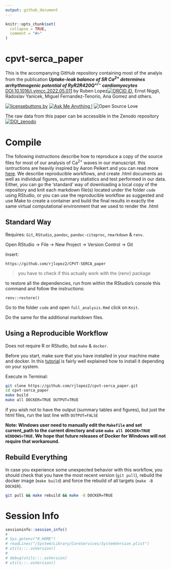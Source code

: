 ```yaml
---
output: github_document
---
```


<!-- README.md is generated from README.Rmd. Please edit that file -->

```r
knitr::opts_chunk$set(
  collapse = TRUE,
  comment = "#>"
)
```


# cpvt-serca_paper

This is the accompanying GitHub repository containing most of the analyis from the publication **_Uptake-leak balance of SR Ca^2+^ determines arrhythmogenic potential of RyR2R420Q^+/−^ cardiomyocytes_** [DOI:10.1016/j.yjmcc.2022.05.011](https://doi.org/10.1016/j.yjmcc.2022.05.011) by Ruben Lopez[![ORCID iD](https://orcid.org/sites/default/files/images/orcid_16x16.png)](https://orcid.org/0000-0002-3802-3158), Ernst Niggli, Radoslav Yanicek, Miguel Fernandez-Tenorio, Ana Gomez and others.



[![licensebuttons by](https://img.shields.io/badge/License-MIT-yellow.svg)](https://opensource.org/licenses/MIT)
[![Ask Me Anything !](https://img.shields.io/badge/Ask%20me-anything-1abc9c.svg)](https://github.com/rjlopez2/cpvt-serca_paper/issues/new) 
![Open Source Love](https://badges.frapsoft.com/os/v2/open-source.svg?v=103)

The raw data from this paper can be accessible in the Zenodo repository
[![DOI_zenodo](https://zenodo.org/badge/DOI/10.5281/zenodo.5226364.svg)](https://doi.org/10.5281/zenodo.5226364)


# Compile

The following instructions describe how to reproduce a copy of the source files for most of our  analysis of Ca^2+^ waves in our manuscript. this isntructions are heavily inspired by Aaron Peikert and you can read more [here](https://doi.org/10.31234/osf.io/8xzqy). We describe reproducible workflows, and create .html documents as well as individual figures, summary statistics and test performed in our data. Either, you can go the 'standard' way of downloading a local copy of the repository and knit each markdown file(s) located under the folder `code` using RStudio, or you can use the reproducible workflow as suggested and use Make to create a container and build the final results in exactly the same virtual computational environment that we used to render the .html


## Standard Way

Requires: `Git`, `RStudio`, `pandoc`, `pandoc-citeproc`, `rmarkdown` & `renv`.

Open RStudio -> File -> New Project -> Version Control -> Git

Insert:

```
https://github.com/rjlopez2/CPVT-SERCA_paper
```
>you have to check if this actually work with the {renv} package

to restore all the dependencies, run from within the RStudio's console this command and follow the instructions:

```
renv::restore()
```

Go to the folder `code` and open `full_analysis.Rmd` click on `Knit`.

Do the same for the additional markdown files.


## Using a Reproducible Workflow

Does not require R or RStudio, but `make` & `docker`.

Before you start, make sure that you have installed in your machine make and docker. In this [tutorial](https://github.com/aaronpeikert/reproducible-research#resources) is fairly well explained how to install it depending on your system.

Execute in Terminal:

```bash
git clone https://github.com/rjlopez2/cpvt-serca_paper.git
cd cpvt-serca_paper
make build
make all DOCKER=TRUE OUTPUT=TRUE
```

if you wish not to have the output (summary tables and figures), but just the html files, run the last line with `OUTPUT=FALSE`


**Note: Windows user need to manually edit the `Makefile` and set current_path to the current directory and use `make all DOCKER=TRUE WINDOWS=TRUE`. We hope that future releases of Docker for Windows will not require that workaround.**

## Rebuild Everything

In case you experience some unexpected behavior with this workflow, you should check that you have the most recent version (`git pull`), rebuild the docker image (`make build`) and force the rebuild of all targets (`make -B DOCKER`).

```bash
git pull && make rebuild && make -B DOCKER=TRUE
```

# Session Info

```r
sessioninfo::session_info()
# 
# Sys.getenv("R_HOME")
# readLines("/System/Library/CoreServices/SystemVersion.plist")
# utils:::.osVersion()
# 
# debug(utils:::.osVersion)
# utils:::.osVersion()

```
